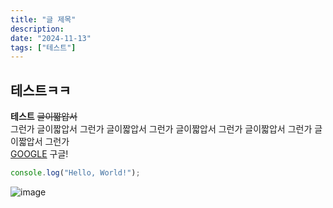 ---
title: "글 제목"
description: 
date: "2024-11-13"
tags: ["테스트"]
---

## 테스트ㅋㅋ
  
**테스트** ~~글이짧압서~~  
그런가 글이짧압서 그런가 글이짧압서 그런가 글이짧압서 그런가 글이짧압서 그런가 글이짧압서 그런가  
[GOOGLE](https://www.google.com) 구글!

```typescript
console.log("Hello, World!");
```

![image](https://picsum.photos/200/300)
